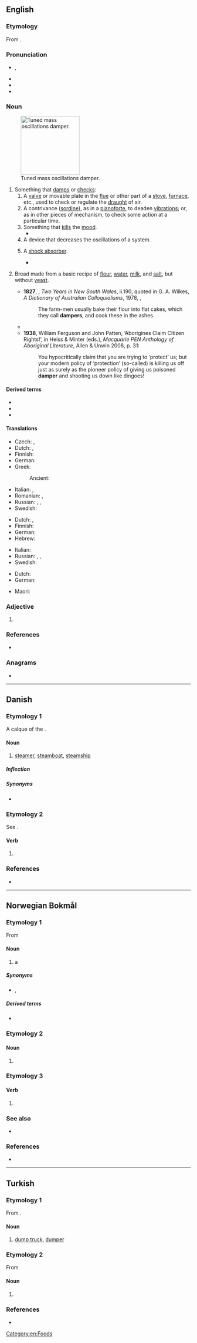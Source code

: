 ==English==
{{wikipedia|Damper}}

===Etymology===
From {{suffix|en|damp|er}}.

===Pronunciation===
* {{a|US}} {{enPR|dămp′ər}}, {{IPA|en|/ˈdæmpɚ/}}
* {{audio|en|EN-AU ck1 damper.ogg|Audio (AU)}}
* {{audio|en|LL-Q1860 (eng)-Back ache-damper.wav|Audio (UK male)}}
* {{rhymes|en|æmpə(ɹ)|s=2}}

===Noun===
{{en-noun}}
[[File:Tuned mass damper.gif|thumb|160px|Tuned mass oscillations damper.]]

# Something that [[damp]]s or [[check]]s:
## A [[valve]] or movable plate in the [[flue]] or other part of a [[stove]], [[furnace]], etc., used to check or regulate the [[draught]] of air.
## A contrivance ([[sordine]]), as in a [[pianoforte]], to deaden [[vibration]]s; or, as in other pieces of mechanism, to check some action at a particular time.
## Something that [[kill]]s the [[mood]].
##* {{quote-book|en|author=William Black|title=Sabina Zembra|year=1887|passage=Nor did Sabrina′s presence seem to act as any '''damper''' at the modest little festivities.}}
## A device that decreases the oscillations of a system.
## {{lb|en|mechanical engineering}} A [[shock absorber]].
##* {{quote-journal|en|year=1960|month=December|title=The first hundred 25 kV a.c. electric locomotives for B.R.|journal=Trains Illustrated|page=726|text=In general, steel springs were stipulated for primary suspension, although rubber was accepted for auxiliary springing; hydraulic '''dampers''' were specified and the use of laminated springs ruled out.}}
# {{lb|en|chiefly|New Zealand|Australia}} Bread made from a basic recipe of [[flour]], [[water]], [[milk]], and [[salt]], but without [[yeast]].
#*'''1827''', {{w|Peter Cunningham}}, ''Two Years in New South Wales'', ii.190, quoted in G. A. Wilkes, ''A Dictionary of Australian Colloquialisms'', 1978, {{ISBN|0-424-00034-2}},
#*: The farm-men usually bake their flour into flat cakes, which they call '''dampers''', and cook these in the ashes.
#* {{quote-book|1=en|year=1902|year_published=1980|author=Barbara Baynton|authorlink=Barbara Baynton|title=Bush Studies|series=Portable Australian Authors: Barbara Baynton|editors=Sally Krimmer; Alan Lawson|publisher=University of Queensland Press|location=St Lucia|page=15|passage=The flour bespattering Squeaker's now neglected clothes spoke eloquently of his clumsy efforts at '''damper''' making.}}
#*'''1938''', William Ferguson and John Patten, ‘Aborigines Claim Citizen Rights!’, in Heiss & Minter (eds.), ''Macquarie PEN Anthology of Aboriginal Literature'', Allen & Unwin 2008, p. 31:
#*:You hypocritically claim that you are trying to ‘protect’ us; but your modern policy of ‘protection’ (so-called) is killing us off just as surely as the pioneer policy of giving us poisoned '''damper''' and shooting us down like dingoes!

====Derived terms====
* {{l|en|put a damper on}}
* {{l|en|tuned mass damper}}
* {{l|en|yaw damper}}

====Translations====
{{trans-top|valve or movable plate used to regulate flow of air}}
* Czech: {{t|cs|hradítko|n}}, {{t|cs|klapka|f}}
* Dutch: {{t+|nl|dampkap|f}}, {{t+|nl|afzuigkap|f}}
* Finnish: {{t+|fi|pelti}}
* German: {{t|de|Luftklappe|f}}
* Greek:
*: Ancient: {{t|grc|πνιγεύς|m}}
{{trans-mid}}
* Italian: {{t|it|smorzatore|m}}, {{t+|it|farfalla|f}}
* Romanian: {{t+|ro|ventil|n}}, {{t+|ro|supapă|f}}
* Russian: {{t|ru|регуля́тор тя́ги|m}}, {{t|ru|дымова́я засло́нка|f}}, {{t+|ru|вью́шка|f}}
* Swedish: {{t+|sv|spjäll|n}}
{{trans-bottom}}

{{trans-top|contrivance to deaden vibrations}}
* Dutch: , {{t+|nl|demper|m}}
* Finnish: {{t+|fi|vaimennin}}
* German: {{t+|de|Dämpfer|m}}
* Hebrew: {{t|he|מרסן|m|tr=merasén|sc=Hebr}}
{{trans-mid}}
* Italian: {{t|it|smorzatore|m}}
* Russian: {{t+|ru|де́мпфер|f|tr=dɛ́mpfer}}, {{t+|ru|амортизатор|sc=Cyrl}}, {{t+|ru|гаситель|alt=гаситель колебаний|sc=Cyrl}}
* Swedish: {{t+|sv|dämpare}}
{{trans-bottom}}

{{trans-top|thing that kills the mood}}
* Dutch: {{t+|nl|domper|m}}
* German: {{t+|de|Dämpfer|m}}
{{trans-mid}}
{{trans-bottom}}

{{trans-top|A simple type of bread}}
{{trans-mid}}
* Maori: {{t|mi|parāoa pāhūhū}}
{{trans-bottom}}

===Adjective===
{{head|en|comparative adjective}}

# {{en-comparative of|damp}}

===References===
* {{R:Lexico}}

===Anagrams===
* {{anagrams|en|a=adempr|deramp|ramped}}

[[Category:en:Foods]]

----

==Danish==

===Etymology 1===
A calque of the {{der|da|en|steamer}}.

====Noun====
{{da-noun|en|e}}

# [[steamer]], [[steamboat]], [[steamship]]

=====Inflection=====
{{da-noun-infl|en|e|ne}}

=====Synonyms=====
* {{l|da|dampskib}}

===Etymology 2===
See {{l|da|dampe}}.

====Verb====
{{head|da|verb form}}

# {{present tense of|da|dampe}}

===References===
* {{R:DDO}}

----

==Norwegian Bokmål==

===Etymology 1===
From {{suffix|nb|damp|er}}

====Noun====
{{nb-noun-m2}}

# a {{l|en|steamer}} {{q|steamship, steamboat}} {{topics|nb|Watercraft}}

=====Synonyms=====
* {{l|nb|dampbåt}}, {{l|nb|dampskip}}

=====Derived terms=====
* {{l|nb|hjuldamper}}

===Etymology 2===

====Noun====
{{head|nb|noun form|g=m}}

# {{inflection of|nb|damp||indef|p}}

===Etymology 3===

====Verb====
{{nb-verb-form}}

# {{present tense of|nb|dampe}}

===See also===
* {{l-nn|dampar}}

===References===
* {{R:The Bokmål Dictionary}}

----

==Turkish==

===Etymology 1===
From {{bor|tr|en|dumper}}.

====Noun====
{{tr-noun|i|ler}}

# [[dump truck]], [[dumper]]

===Etymology 2===
From {{bor|tr|en|damper}}

====Noun====
{{tr-noun|i|ler}}

# {{rfdef|tr}}

===References===
* {{R:tr:OTK|vol=1|page=1095}}

{{C|tr|Vehicles}}